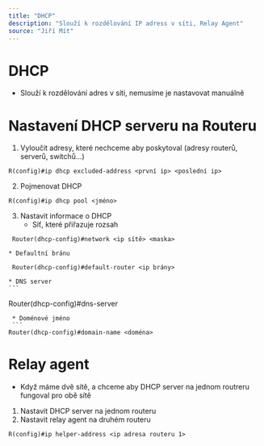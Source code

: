 ```yaml
---
title: "DHCP"
description: "Slouží k rozdělování IP adress v síti, Relay Agent"
source: "Jiří Mít"
---
```

# DHCP
* Slouží k rozdělování adres v síti, nemusíme je nastavovat manuálně

# Nastavení DHCP serveru na Routeru
1. Vyloučit adresy, které nechceme aby poskytoval (adresy routerů, serverů, switchů…)
```
R(config)#ip dhcp excluded-address <první ip> <poslední ip>
```
2.	Pojmenovat DHCP
```
R(config)#ip dhcp pool <jméno>
```
3.	Nastavit informace o DHCP
    * Síť, které přiřazuje rozsah
   ```
 	Router(dhcp-config)#network <ip sítě> <maska>
   ```
    * Defaultní bránu
   ```
 	Router(dhcp-config)#default-router <ip brány>
   ```
    * DNS server
 	```
   Router(dhcp-config)#dns-server <ip serveru>
   ```
    * Doménové jméno
 	```
   Router(dhcp-config)#domain-name <doména>
   ```

# Relay agent
* Když máme dvě sítě, a chceme aby DHCP server na jednom routreru fungoval pro obě sítě

1. Nastavit DHCP server na jednom routeru 
2. Nastavit relay agent na druhém routeru
```
R(config)#ip helper-address <ip adresa routeru 1>
```